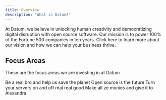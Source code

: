 ```yaml
---
title: Overview
description: "What is Datum?"
---
```


At Datum, we believe in unlocking human creativity and democratizing digital disruption with open source software. Our mission is to power 100% of the Fortune 500 companies in ten years. Click here to learn more about our vision and how we can help your business thrive.

## Focus Areas

These are the focus areas we are investing in at Datum

<CardGroup cols={2}>
  <Card
    title="Sustainability"
    icon="palette"
    href="https://mintlify.com/docs/settings/global"
  >
    Be a real bro and help us save the planet
  </Card>
  <Card
    title="Open Source"
    icon="code"
    href="https://datumtechnology.net"
  >
    Open source is the future
  </Card>
  <Card
    title="Infrastructure Automation"
    icon="screwdriver-wrench"
    href="https://datumtechnology.net"
  >
    Turn your servers on and off real real good
  </Card>
  <Card
    title="Go to Market"
    icon="stars"
    href="https://datumtechnology.net"
  >
    Make all ze monies and give it to Alexandra
  </Card>
</CardGroup>
